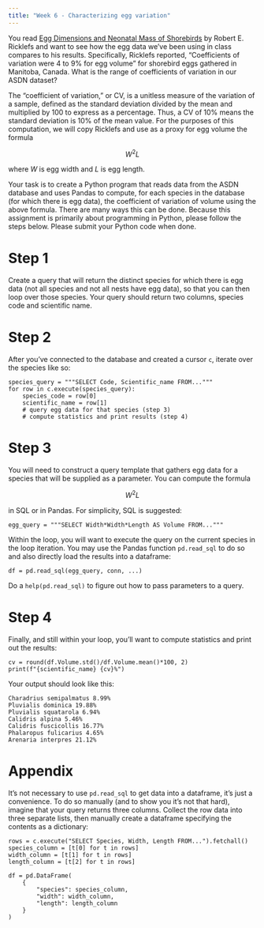 ```yaml
---
title: "Week 6 - Characterizing egg variation"
---
```


You read [Egg Dimensions and Neonatal Mass of Shorebirds](https://www.jstor.org/stable/1367334) by Robert E. Ricklefs and want to see how the egg data we've been using in class compares to his results. Specifically, Ricklefs reported, "Coefficients of variation were 4 to 9% for egg volume" for shorebird eggs gathered in Manitoba, Canada. What is the range of coefficients of variation in our ASDN dataset?

The "coefficient of variation," or CV, is a unitless measure of the variation of a sample, defined as the standard deviation divided by the mean and multiplied by 100 to express as a percentage. Thus, a CV of 10% means the standard deviation is 10% of the mean value. For the purposes of this computation, we will copy Ricklefs and use as a proxy for egg volume the formula

$$ W^2 L $$

where $W$ is egg width and $L$ is egg length.

Your task is to create a Python program that reads data from the ASDN database and uses Pandas to compute, for each species in the database (for which there is egg data), the coefficient of variation of volume using the above formula. There are many ways this can be done. Because this assignment is primarily about programming in Python, please follow the steps below. Please submit your Python code when done.

# Step 1

Create a query that will return the distinct species for which there is egg data (not all species and not all nests have egg data), so that you can then loop over those species. Your query should return two columns, species code and scientific name.

# Step 2

After you've connected to the database and created a cursor `c`, iterate over the species like so:

```         
species_query = """SELECT Code, Scientific_name FROM..."""
for row in c.execute(species_query):
    species_code = row[0]
    scientific_name = row[1]
    # query egg data for that species (step 3)
    # compute statistics and print results (step 4)
```

# Step 3

You will need to construct a query template that gathers egg data for a species that will be supplied as a parameter. You can compute the formula

$$ W^2 L $$

in SQL or in Pandas. For simplicity, SQL is suggested:

```         
egg_query = """SELECT Width*Width*Length AS Volume FROM..."""
```

Within the loop, you will want to execute the query on the current species in the loop iteration. You may use the Pandas function `pd.read_sql` to do so and also directly load the results into a dataframe:

```         
df = pd.read_sql(egg_query, conn, ...)
```

Do a `help(pd.read_sql)` to figure out how to pass parameters to a query.

# Step 4

Finally, and still within your loop, you'll want to compute statistics and print out the results:

```         
cv = round(df.Volume.std()/df.Volume.mean()*100, 2)
print(f"{scientific_name} {cv}%")
```

Your output should look like this:

```         
Charadrius semipalmatus 8.99%
Pluvialis dominica 19.88%
Pluvialis squatarola 6.94%
Calidris alpina 5.46%
Calidris fuscicollis 16.77%
Phalaropus fulicarius 4.65%
Arenaria interpres 21.12%
```

# Appendix

It's not necessary to use `pd.read_sql` to get data into a dataframe, it's just a convenience. To do so manually (and to show you it's not that hard), imagine that your query returns three columns. Collect the row data into three separate lists, then manually create a dataframe specifying the contents as a dictionary:

```         
rows = c.execute("SELECT Species, Width, Length FROM...").fetchall()
species_column = [t[0] for t in rows]
width_column = [t[1] for t in rows]
length_column = [t[2] for t in rows]

df = pd.DataFrame(
    {
        "species": species_column,
        "width": width_column,
        "length": length_column
    }
)
```
